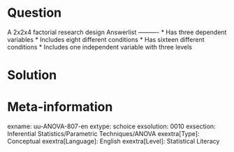 Question
========
  
A 2x2x4 factorial research design 
Answerlist
----------
* Has three dependent variables
* Includes eight different conditions
* Has sixteen different conditions
* Includes one independent variable with three levels


Solution
========

Meta-information
================
exname: uu-ANOVA-807-en
extype: schoice
exsolution: 0010
exsection: Inferential Statistics/Parametric Techniques/ANOVA
exextra[Type]: Conceptual
exextra[Language]: English
exextra[Level]: Statistical Literacy
